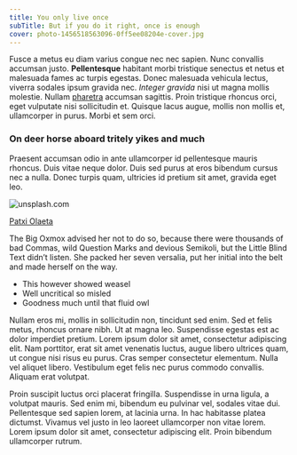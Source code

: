 ```yaml
---
title: You only live once
subTitle: But if you do it right, once is enough
cover: photo-1456518563096-0ff5ee08204e-cover.jpg
---
```



Fusce a metus eu diam varius congue nec nec sapien. Nunc convallis accumsan justo. **Pellentesque** habitant morbi tristique senectus et netus et malesuada fames ac turpis egestas. Donec malesuada vehicula lectus, viverra sodales ipsum gravida nec. _Integer gravida_ nisi ut magna mollis molestie. Nullam [pharetra](http://google.com) accumsan sagittis. Proin tristique rhoncus orci, eget vulputate nisi sollicitudin et. Quisque lacus augue, mollis non mollis et, ullamcorper in purus. Morbi et sem orci.

### On deer horse aboard tritely yikes and much

Praesent accumsan odio in ante ullamcorper id pellentesque mauris rhoncus. Duis vitae neque dolor. Duis sed purus at eros bibendum cursus nec a nulla. Donec turpis quam, ultricies id pretium sit amet, gravida eget leo.

<PhotoCredit>

![unsplash.com](./photo-1456518563096-0ff5ee08204e.jpg)

[Patxi Olaeta](https://unsplash.com/photos/3bpKvzknix0)

</PhotoCredit>

The Big Oxmox advised her not to do so, because there were thousands of
bad Commas, wild Question Marks and devious Semikoli, but the Little
Blind Text didn’t listen. She packed her seven versalia, put her initial
into the belt and made herself on the way.

- This however showed weasel
- Well uncritical so misled
- Goodness much until that fluid owl

Nullam eros mi, mollis in sollicitudin non, tincidunt sed enim. Sed et felis metus, rhoncus ornare nibh. Ut at magna leo. Suspendisse egestas est ac dolor imperdiet pretium. Lorem ipsum dolor sit amet, consectetur adipiscing elit. Nam porttitor, erat sit amet venenatis luctus, augue libero ultrices quam, ut congue nisi risus eu purus. Cras semper consectetur elementum. Nulla vel aliquet libero. Vestibulum eget felis nec purus commodo convallis. Aliquam erat volutpat.

Proin suscipit luctus orci placerat fringilla. Suspendisse in urna ligula, a volutpat mauris. Sed enim mi, bibendum eu pulvinar vel, sodales vitae dui. Pellentesque sed sapien lorem, at lacinia urna. In hac habitasse platea dictumst. Vivamus vel justo in leo laoreet ullamcorper non vitae lorem. Lorem ipsum dolor sit amet, consectetur adipiscing elit. Proin bibendum ullamcorper rutrum.
